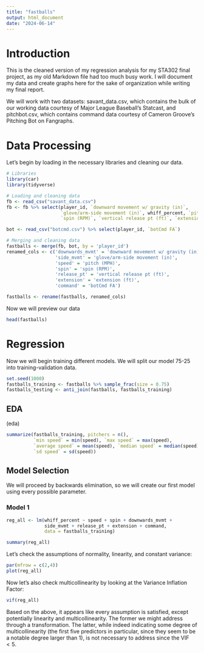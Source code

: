 ```yaml
---
title: "fastballs"
output: html_document
date: "2024-06-14"
---
```


# Introduction

This is the cleaned version of my regression analysis for my STA302 final project, as my old Markdown file had too much busy work. I will document my data and create graphs here for the sake of organization while writing my final report.

We will work with two datasets: savant_data.csv, which contains the bulk of our working data courtesy of Major League Baseball's Statcast, and pitchbot.csv, which contains command data courtesy of Cameron Groove's Pitching Bot on Fangraphs.

# Data Processing
Let's begin by loading in the necessary libraries and cleaning our data.

```r
# Libraries
library(car)
library(tidyverse)

# Loading and cleaning data
fb <- read_csv("savant_data.csv")
fb <- fb %>% select(player_id, `downward movement w/ gravity (in)`, 
                    `glove/arm-side movement (in)`, whiff_percent, `pitch (MPH)`,
                    `spin (RPM)`, `vertical release pt (ft)`, `extension (ft)`)

bot <- read_csv("botcmd.csv") %>% select(player_id, `botCmd FA`)

# Merging and cleaning data
fastballs <- merge(fb, bot, by = 'player_id')
renamed_cols <- c('downwards_mvmt' = 'downward movement w/ gravity (in)',
                  'side_mvmt' = 'glove/arm-side movement (in)',
                  'speed' = 'pitch (MPH)',
                  'spin' = 'spin (RPM)',
                  'release_pt' = 'vertical release pt (ft)',
                  'extension' = 'extension (ft)',
                  'command' = 'botCmd FA')

fastballs <- rename(fastballs, renamed_cols)
```

Now we will preview our data
```r
head(fastballs)
```

# Regression
Now we will begin training different models. We will split our model 75-25 into training-validation data.

```r
set.seed(1000)
fastballs_training <- fastballs %>% sample_frac(size = 0.75)
fastballs_testing <- anti_join(fastballs, fastballs_training)
```

## EDA
(eda)

```r
summarize(fastballs_training, pitchers = n(), 
          `min speed` = min(speed), `max speed` = max(speed),
          `average speed` = mean(speed), `median speed` = median(speed), 
          `sd speed` = sd(speed))
```

## Model Selection
We will proceed by backwards elimination, so we will create our first model using every possible parameter.

### Model 1
```r
reg_all <- lm(whiff_percent ~ speed + spin + downwards_mvmt + 
              side_mvmt + release_pt + extension + command, 
              data = fastballs_training)

summary(reg_all)
```

Let's check the assumptions of normality, linearity, and constant variance:
```r
par(mfrow = c(2,4))
plot(reg_all)
```
Now let's also check multicollinearity by looking at the Variance Inflation Factor:
```r
vif(reg_all)
```

Based on the above, it appears like every assumption is satisfied, except potentially linearity and multicollinearity. The former we might address through a transformation. The latter, while indeed indicating some degree of multicollinearity (the first five predictors in particular, since they seem to be a notable degree larger than 1), is not necessary to address since the VIF $< 5$. 





